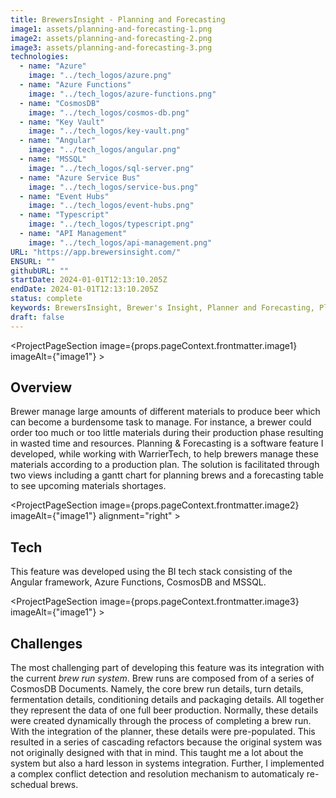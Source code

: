 ```yaml
---
title: BrewersInsight - Planning and Forecasting
image1: assets/planning-and-forecasting-1.png
image2: assets/planning-and-forecasting-2.png
image3: assets/planning-and-forecasting-3.png
technologies:
  - name: "Azure"
    image: "../tech_logos/azure.png"
  - name: "Azure Functions"
    image: "../tech_logos/azure-functions.png"
  - name: "CosmosDB"
    image: "../tech_logos/cosmos-db.png"
  - name: "Key Vault"
    image: "../tech_logos/key-vault.png"
  - name: "Angular"
    image: "../tech_logos/angular.png"
  - name: "MSSQL"
    image: "../tech_logos/sql-server.png"
  - name: "Azure Service Bus"
    image: "../tech_logos/service-bus.png"
  - name: "Event Hubs"
    image: "../tech_logos/event-hubs.png"
  - name: "Typescript"
    image: "../tech_logos/typescript.png"
  - name: "API Management"
    image: "../tech_logos/api-management.png"
URL: "https://app.brewersinsight.com/"
ENSURL: ""
githubURL: ""
startDate: 2024-01-01T12:13:10.205Z
endDate: 2024-01-01T12:13:10.205Z
status: complete
keywords: BrewersInsight, Brewer's Insight, Planner and Forecasting, Planning and Forecasting, brew planner, material forecasting, brewing production planning, beer production management, brewery materials management, brew run integration, Gantt chart brew planner, forecasting material shortages, angular brewing app, CosmosDB brew system, brewing solutions, systems integration brewing, Devin Davis
draft: false
---
```


<ProjectPageSection image={props.pageContext.frontmatter.image1} imageAlt={"image1"} >

## Overview

Brewer manage large amounts of different materials to produce beer which can become a burdensome task to manage. For instance, a brewer could order too much or too little materials during their production phase resulting in wasted time and resources. Planning & Forecasting is a software feature I developed, while working with WarrierTech, to help brewers manage these materials according to a production plan. The solution is facilitated through two views including a gantt chart for planning brews and a forecasting table to see upcoming materials shortages.
</ProjectPageSection>

<ProjectPageSection image={props.pageContext.frontmatter.image2} imageAlt={"image1"} alignment="right" >

## Tech

This feature was developed using the BI tech stack consisting of the Angular framework, Azure Functions, CosmosDB and MSSQL.
<TechListing technologies={props.pageContext.frontmatter.technologies} />
</ProjectPageSection>

<ProjectPageSection image={props.pageContext.frontmatter.image3} imageAlt={"image1"} >

## Challenges

The most challenging part of developing this feature was its integration with the current *brew run system*. Brew runs are composed from of a series of CosmosDB Documents. Namely, the core brew run details, turn details, fermentation details, conditioning details and packaging details. All together they represent the data of one full beer production. Normally, these details were created dynamically through the process of completing a brew run. With the integration of the planner, these details were pre-populated. This resulted in a series of cascading refactors because the original system was not originally designed with that in mind. This taught me a lot about the system but also a hard lesson in systems integration. Further, I implemented a complex conflict detection and resolution mechanism to automaticaly re-schedual brews.
</ProjectPageSection>
